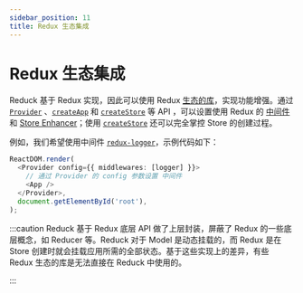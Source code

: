 ```yaml
---
sidebar_position: 11
title: Redux 生态集成
---
```

# Redux 生态集成

Reduck 基于 Redux 实现，因此可以使用 Redux [生态的库](https://redux.js.org/introduction/ecosystem)，实现功能增强。通过 [`Provider`](/apis/app/runtime/model/Provider) 、[`createApp`](/apis/app/runtime/model/create-app) 和 [`createStore`](/apis/app/runtime/model/create-store) 等 API ，可以设置使用 Redux 的 [中间件](https://redux.js.org/understanding/thinking-in-redux/glossary#middleware) 和 [Store Enhancer](https://redux.js.org/understanding/thinking-in-redux/glossary#store-enhancer)；使用 [`createStore`](/apis/app/runtime/model/create-store) 还可以完全掌控 Store 的创建过程。

例如，我们希望使用中间件 [`redux-logger`](https://github.com/LogRocket/redux-logger)，示例代码如下：

```ts
ReactDOM.render(
  <Provider config={{ middlewares: [logger] }}>
    // 通过 Provider 的 config 参数设置 中间件
    <App />
  </Provider>,
  document.getElementById('root'),
);
```

:::caution
Reduck 基于 Redux 底层 API 做了上层封装，屏蔽了 Redux 的一些底层概念，如 Reducer 等。Reduck 对于 Model 是动态挂载的，而 Redux 是在 Store 创建时就会挂载应用所需的全部状态。基于这些实现上的差异，有些 Redux 生态的库是无法直接在 Reduck 中使用的。

:::
